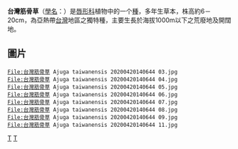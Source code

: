 {{Otheruses|subject=''Ajuga taiwanensis''|other=同属的另一种植物''Ajuga pygmaea''|矮筋骨草}}
{{Speciesbox 
| genus = Ajuga
|image = 台灣筋骨草Ajuga bracteosa 20200420140644 01.jpg
| species = taiwanensis
| authority = [[中井猛之进|Nakai]] ex Murata
}}

'''台灣筋骨草'''（[[學名|學名]]：''{{lang|la|Ajuga taiwanensis}}''）是[[唇形科|唇形科]]植物中的一个[[種|種]]，多年生草本，株高約6－20cm，為亞熱帶[[台灣|台灣]]地區之獨特種，主要生長於海拔1000m以下之荒廢地及開闊地。


== 圖片 ==
<gallery>
 File:台灣筋骨草 Ajuga taiwanensis 20200420140644 03.jpg
 File:台灣筋骨草 Ajuga taiwanensis 20200420140644 04.jpg
 File:台灣筋骨草 Ajuga taiwanensis 20200420140644 05.jpg
 File:台灣筋骨草 Ajuga taiwanensis 20200420140644 06.jpg
 File:台灣筋骨草 Ajuga taiwanensis 20200420140644 07.jpg
 File:台灣筋骨草 Ajuga taiwanensis 20200420140644 08.jpg
 File:台灣筋骨草 Ajuga taiwanensis 20200420140644 09.jpg
 File:台灣筋骨草 Ajuga taiwanensis 20200420140644 11.jpg
</gallery>
{{Taxonbar|from=Q12224412}}
[[Category:筋骨草屬|T]]
[[Category:臺灣特有植物|T]]
{{Asterid-stub}}